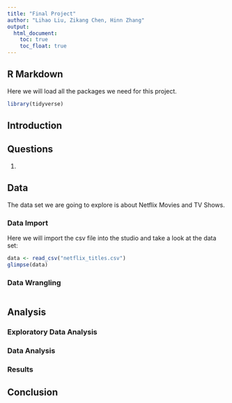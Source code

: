 ```yaml
---
title: "Final Project"
author: "Lihao Liu, Zikang Chen, Hinn Zhang"
output: 
  html_document:
    toc: true
    toc_float: true
---
```


## R Markdown

Here we will load all the packages we need for this project.

```r
library(tidyverse)
```

## Introduction



## Questions

1. 

## Data

The data set we are going to explore is about Netflix Movies and TV Shows.

### Data Import

Here we will import the csv file into the studio and take a look at the data set:

```r
data <- read_csv("netflix_titles.csv")
glimpse(data)
```

### Data Wrangling

```r

```


## Analysis

### Exploratory Data Analysis




### Data Analysis



### Results


## Conclusion



